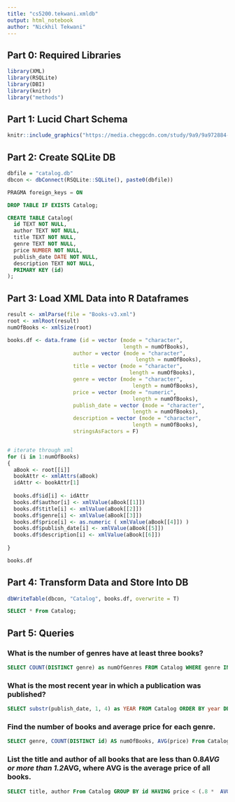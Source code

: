 ```yaml
---
title: "cs5200.tekwani.xmldb"
output: html_notebook
author: "Nickhil Tekwani"
---
```


## Part 0: Required Libraries
```r
library(XML)
library(RSQLite)
library(DBI)
library(knitr)
library("methods")
```

## Part 1: Lucid Chart Schema
```r
knitr::include_graphics("https://media.cheggcdn.com/study/9a9/9a972884-f23e-404c-8672-88bfc67a8a95/image.png")
```

## Part 2: Create SQLite DB
```r
dbfile = "catalog.db"
dbcon <- dbConnect(RSQLite::SQLite(), paste0(dbfile))
```
```sql
PRAGMA foreign_keys = ON
```
```sql
DROP TABLE IF EXISTS Catalog;
```
```sql
CREATE TABLE Catalog( 
  id TEXT NOT NULL,
  author TEXT NOT NULL,
  title TEXT NOT NULL,
  genre TEXT NOT NULL,
  price NUMBER NOT NULL,
  publish_date DATE NOT NULL,
  description TEXT NOT NULL,
  PRIMARY KEY (id)
);
```

## Part 3: Load XML Data into R Dataframes
```r

result <- xmlParse(file = "Books-v3.xml")
root <- xmlRoot(result)
numOfBooks <- xmlSize(root)

books.df <- data.frame (id = vector (mode = "character", 
                                     length = numOfBooks),
                     author = vector (mode = "character", 
                                         length = numOfBooks),
                     title = vector (mode = "character", 
                                       length = numOfBooks),
                     genre = vector (mode = "character", 
                                        length = numOfBooks),
                     price = vector (mode = "numeric", 
                                        length = numOfBooks),
                     publish_date = vector (mode = "character", 
                                        length = numOfBooks),
                     description = vector (mode = "character", 
                                        length = numOfBooks),
                     stringsAsFactors = F)


# iterate through xml
for (i in 1:numOfBooks)
{
  aBook <- root[[i]]
  bookAttr <- xmlAttrs(aBook)
  idAttr <- bookAttr[1]
  
  books.df$id[i] <- idAttr
  books.df$author[i] <- xmlValue(aBook[[1]])
  books.df$title[i] <- xmlValue(aBook[[2]])
  books.df$genre[i] <- xmlValue(aBook[[3]])
  books.df$price[i] <- as.numeric ( xmlValue(aBook[[4]]) )
  books.df$publish_date[i] <- xmlValue(aBook[[5]])
  books.df$description[i] <- xmlValue(aBook[[6]])
  
}

books.df

```

## Part 4: Transform Data and Store Into DB
```r
dbWriteTable(dbcon, "Catalog", books.df, overwrite = T)
```
```sql
SELECT * From Catalog;
```

## Part 5: Queries
### What is the number of genres have at least three books?
```sql
SELECT COUNT(DISTINCT genre) as numOfGenres FROM Catalog WHERE genre IN (Select genre FROM Catalog GROUP BY genre HAVING COUNT(genre) > 3)
```
### What is the most recent year in which a publication was published?
```sql
SELECT substr(publish_date, 1, 4) as YEAR FROM Catalog ORDER BY year DESC LIMIT 2
```
### Find the number of books and average price for each genre.
```sql
SELECT genre, COUNT(DISTINCT id) AS numOfBooks, AVG(price) From Catalog GROUP BY genre
```
### List the title and author of all books that are less than 0.8*AVG or more than 1.2*AVG, where AVG is the average price of all books.
```sql
SELECT title, author From Catalog GROUP BY id HAVING price < (.8 *  AVG(price)) OR price > (1.2 *  AVG(price))
```
